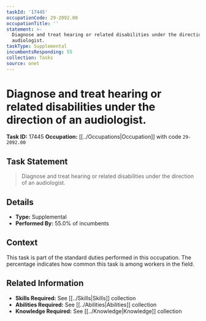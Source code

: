 ```yaml
---
taskId: '17445'
occupationCode: 29-2092.00
occupationTitle: ''
statement: >-
  Diagnose and treat hearing or related disabilities under the direction of an
  audiologist.
taskType: Supplemental
incumbentsResponding: 55
collection: Tasks
source: onet
---
```

# Diagnose and treat hearing or related disabilities under the direction of an audiologist.

**Task ID:** 17445
**Occupation:** [[../Occupations|Occupation]] with code `29-2092.00`

## Task Statement

> Diagnose and treat hearing or related disabilities under the direction of an audiologist.

## Details

- **Type:** Supplemental
- **Performed By:** 55.0% of incumbents

## Context

This task is part of the standard duties performed in this occupation. The percentage indicates how common this task is among workers in the field.

## Related Information

- **Skills Required:** See [[../Skills|Skills]] collection
- **Abilities Required:** See [[../Abilities|Abilities]] collection
- **Knowledge Required:** See [[../Knowledge|Knowledge]] collection
